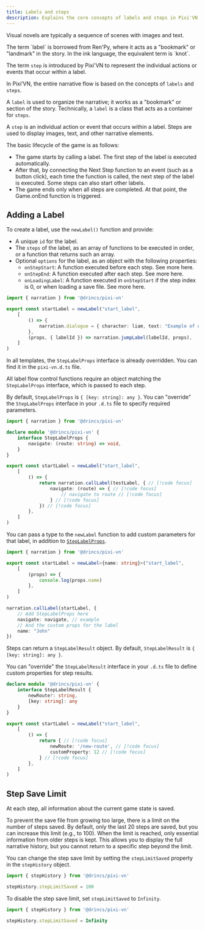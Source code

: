 ```yaml
---
title: Labels and steps
description: Explains the core concepts of labels and steps in Pixi'VN, detailing how narrative flow is structured and managed within the engine.
---
```


Visual novels are typically a sequence of scenes with images and text.

<Callout title="Nomenclature" type="info">
The term `label` is borrowed from Ren'Py, where it acts as a "bookmark" or "landmark" in the story. In the ink language, the equivalent term is `knot`.

The term `step` is introduced by Pixi'VN to represent the individual actions or events that occur within a label.
</Callout>

In Pixi’VN, the entire narrative flow is based on the concepts of `labels` and `steps`.

A `label` is used to organize the narrative; it works as a "bookmark" or section of the story. Technically, a `label` is a class that acts as a container for `steps`.

A `step` is an individual action or event that occurs within a label. Steps are used to display images, text, and other narrative elements.

The basic lifecycle of the game is as follows:

* The game starts by <DynamicLink href="/start/labels-flow#run-a-label">calling a label</DynamicLink>. The first step of the label is executed automatically.
* After that, by connecting the <DynamicLink href="/start/labels-flow#next-step">Next Step</DynamicLink> function to an event (such as a button click), each time the function is called, the next step of the label is executed. Some steps can also start other labels.
* The game ends only when all steps are completed. At that point, the <DynamicLink href="/start/other-narrative-features#how-manage-the-end-of-the-game">Game.onEnd</DynamicLink> function is triggered.

## Adding a Label

To create a label, use the `newLabel()` function and provide:

* A unique `id` for the label.
* The `steps` of the label, as an array of functions to be executed in order, or a function that returns such an array.
* Optional `options` for the label, as an object with the following properties:
  * `onStepStart`: A function executed before each step. See more <DynamicLink href="/start/labels-advanced#onstepstart">here</DynamicLink>.
  * `onStepEnd`: A function executed after each step. See more <DynamicLink href="/start/labels-advanced#onstepend">here</DynamicLink>.
  * `onLoadingLabel`: A function executed in `onStepStart` if the step index is 0, or when loading a save file. See more <DynamicLink href="/start/labels-advanced#onloadinglabel">here</DynamicLink>.

```ts title="labels/startLabel.ts"
import { narration } from '@drincs/pixi-vn'

export const startLabel = newLabel("start_label",
    [
        () => {
            narration.dialogue = { character: liam, text: "Example of dialogue" }
        },
        (props, { labelId }) => narration.jumpLabel(labelId, props),
    ]
)
```

<Accordions>

<Accordion title="Overriding StepLabelProps" id="override-steplabelprops">

<Callout title="Templates" type="info">

In all templates, the `StepLabelProps` interface is already overridden. You can find it in the `pixi-vn.d.ts` file.

</Callout>

All <DynamicLink href="/start/labels-flow">label flow control functions</DynamicLink> require an object matching the `StepLabelProps` interface, which is passed to each step.

By default, `StepLabelProps` is `{ [key: string]: any }`. You can "override" the `StepLabelProps` interface in your `.d.ts` file to specify required parameters.

```ts tab="pixi-vn.d.ts"
import { narration } from '@drincs/pixi-vn'

declare module '@drincs/pixi-vn' {
    interface StepLabelProps {
        navigate: (route: string) => void,
    }
}
```

```ts tab="labels/startLabel.ts"
export const startLabel = newLabel("start_label",
    [
        () => {
            return narration.callLabel(testLabel, { // [!code focus]
                navigate: (route) => { // [!code focus]
                    // navigate to route // [!code focus]
                } // [!code focus]
            }) // [!code focus]
        },
    ]
)
```

</Accordion>

<Accordion title="Step pros" id="step-pros">

You can pass a type to the `newLabel` function to add custom parameters for that label, in addition to [`StepLabelProps`](#overriding-steplabelprops).

```ts title="labels/startLabel.ts"
import { narration } from '@drincs/pixi-vn'

export const startLabel = newLabel<{name: string}>("start_label",
    [
        (props) => {
            console.log(props.name)
        },
    ]
)

narration.callLabel(startLabel, {
    // Add StepLabelProps here
    navigate: navigate, // example
    // And the custom props for the label
    name: "John"
})
```

</Accordion>

<Accordion title="Step results" id="step-results">

Steps can return a `StepLabelResult` object. By default, `StepLabelResult` is `{ [key: string]: any }`.

You can "override" the `StepLabelResult` interface in your `.d.ts` file to define custom properties for step results.

```ts tab="pixi-vn.d.ts"
declare module '@drincs/pixi-vn' {
    interface StepLabelResult {
        newRoute?: string,
        [key: string]: any
    }
}
```

```ts tab="labels/startLabel.ts"
export const startLabel = newLabel("start_label",
    [
        () => {
            return { // [!code focus]
                newRoute: '/new-route', // [!code focus]
                customProperty: 12 // [!code focus]
            } // [!code focus]
        },
    ]
)
```

</Accordion>

</Accordions>

## Step Save Limit

At each step, all information about the current game state is <DynamicLink href="/start/save">saved</DynamicLink>.

To prevent the save file from growing too large, there is a limit on the number of steps saved. By default, only the last 20 steps are saved, but you can increase this limit (e.g., to 100). When the limit is reached, only essential information from older steps is kept. This allows you to display the full <DynamicLink href="/start/history">narrative history</DynamicLink>, but you cannot <DynamicLink href="/start/labels-flow#go-back">return</DynamicLink> to a specific step beyond the limit.

You can change the step save limit by setting the `stepLimitSaved` property in the `stepHistory` object.

```typescript
import { stepHistory } from '@drincs/pixi-vn'

stepHistory.stepLimitSaved = 100
```

To disable the step save limit, set `stepLimitSaved` to `Infinity`.

```typescript
import { stepHistory } from '@drincs/pixi-vn'

stepHistory.stepLimitSaved = Infinity
```
